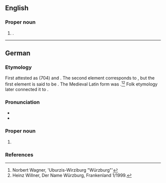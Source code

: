==English==
{{wp}}

===Proper noun===
{{en-prop}}

# {{place|en|city|r/Franconia|s/Bavaria|c/Germany}}.

----

==German==
{{wikipedia|lang=de}}

===Etymology===
First attested as {{m|la|Virteburch}} (704) and {{m|la|Uburzis}}. The second element corresponds to {{m|de|Burg}}, but the first element is said to be {{der|de|cel|-}}. The Medieval Latin form was {{m|la|Herbipolis}}.<ref>Norbert Wagner, 'Uburzis-Wirziburg "Würzburg"'</ref><ref>Heinz Willner, Der Name Würzburg, Frankenland 1/1999.</ref> Folk etymology later connected it to {{m|de|Würze|t=spice, aroma}}.

===Pronunciation===
* {{IPA|de|/ˈvʏɐ̯tsbʊɐ̯k/}}
* {{audio|de|De-Würzburg.ogg|Audio}}

===Proper noun===
{{head|de|proper noun}}

# {{place|de|city|r/Franconia|t=Würzburg}}

===References===
<references/>